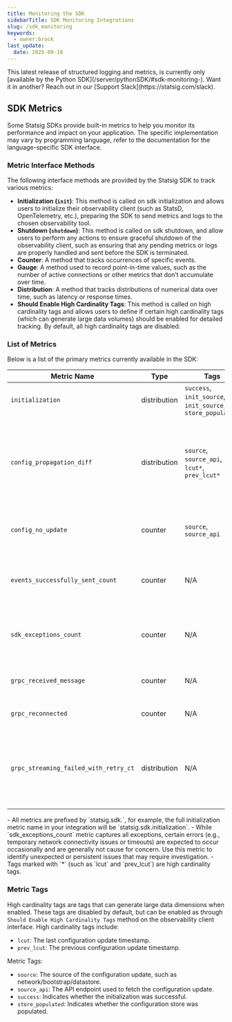 ```yaml
---
title: Monitoring the SDK
sidebarTitle: SDK Monitoring Integrations
slug: /sdk_monitoring
keywords:
  - owner:brock
last_update:
  date: 2025-09-18
---
```


<Note>
This latest release of structured logging and metrics, is currently only [available by the Python SDK](/server/pythonSDK/#sdk-monitoring-). Want it in another? Reach out in our [Support Slack](https://statsig.com/slack).
</Note>

## SDK Metrics
Some Statsig SDKs provide built-in metrics to help you monitor its performance and impact on your application. The specific implementation may vary by programming language, refer to the documentation for the language-specific SDK interface.

### Metric Interface Methods

The following interface methods are provided by the Statsig SDK to track various metrics:

- **Initialization (`init`)**: This method is called on sdk initialization and allows users to initialize their observability client (such as StatsD, OpenTelemetry, etc.), preparing the SDK to send metrics and logs to the chosen observability tool.
- **Shutdown (`shutdown`)**: This method is called on sdk shutdown, and allow users to perform any actions to ensure graceful shutdown of the observability client, such as ensuring that any pending metrics or logs are properly handled and sent before the SDK is terminated.
- **Counter**: A method that tracks occurrences of specific events.
- **Gauge**: A method used to record point-in-time values, such as the number of active connections or other metrics that don’t accumulate over time.
- **Distribution**: A method that tracks distributions of numerical data over time, such as latency or response times.
- **Should Enable High Cardinality Tags**: This method is called on high cardinality tags and allows users to define if certain high cardinality tags (which can generate large data volumes) should be enabled for detailed tracking. By default, all high cardinality tags are disabled.

### List of Metrics

Below is a list of the primary metrics currently available in the SDK:

| **Metric Name**               | **Type**       | **Tags**                                          | **Description**                                                                                   |
|-------------------------------|----------------|---------------------------------------------------|---------------------------------------------------------------------------------------------------|
| `initialization`              | distribution   | `success`, `init_source`, `init_source_api`, `store_populated` | Tracks SDK initialization duration. |
| `config_propagation_diff`     | distribution   | `source`, `source_api`, `lcut*`, `prev_lcut*`     | Measures the time difference between the last config updated time vs the time that sdk received the config. |
| `config_no_update`            | counter        | `source`, `source_api`                            | Tracks occurrences of no configuration updates. |
| `events_successfully_sent_count`              | counter        | N/A                           | Tracks number of events sent successfully to the Statsig server. |
| `sdk_exceptions_count`        | counter | N/A | Tracks occurrences of unexpected exceptions caught. |
| `grpc_received_message`       | counter | N/A | GRPC Streaming received a new message |
| `grpc_reconnected`       | counter | N/A | GRPC streaming reconnected |
| `grpc_streaming_failed_with_retry_ct`       | distribution | N/A | Streaming failed and how many retry we are on (to estimate how long the client has been disconnected) |

<Note>
- All metrics are prefixed by `statsig.sdk.`, for example, the full initialization metric name in your integration will be `statsig.sdk.initialization`.
- While `sdk_exceptions_count` metric captures all exceptions, certain errors (e.g., temporary network connectivity issues or timeouts) are expected to occur occasionally and are generally not cause for concern. Use this metric to identify unexpected or persistent issues that may require investigation.
- Tags marked with `*` (such as `lcut` and `prev_lcut`) are high cardinality tags.
</Note>

### Metric Tags

High cardinality tags are tags that can generate large data dimensions when enabled. These tags are disabled by default, but can be enabled as through `Should Enable High Cardinality Tags` method on the observability client interface. High cardinality tags include:
- `lcut`: The last configuration update timestamp.
- `prev_lcut`: The previous configuration update timestamp.

Metric Tags:
- `source`: The source of the configuration update, such as network/bootstrap/datastore.
- `source_api`: The API endpoint used to fetch the configuration update.
- `success`: Indicates whether the initialization was successful.
- `store_populated`: Indicates whether the configuration store was populated.

